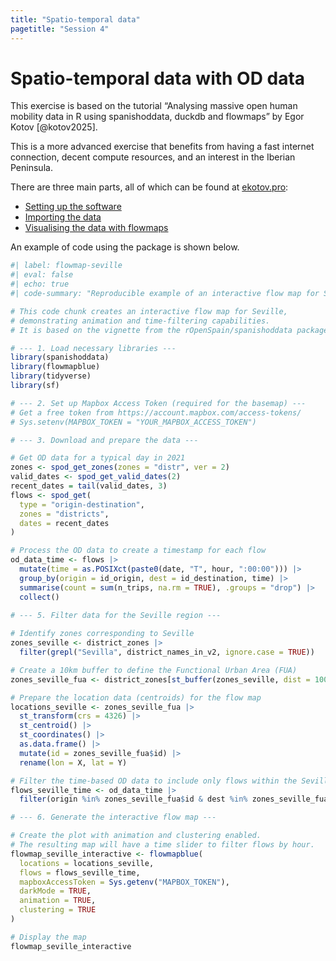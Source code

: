 ```yaml
---
title: "Spatio-temporal data"
pagetitle: "Session 4"
---
```




# Spatio-temporal data with OD data

This exercise is based on the tutorial "Analysing massive open human mobility data in R using spanishoddata, duckdb and flowmaps" by Egor Kotov [@kotov2025].

This is a more advanced exercise that benefits from having a fast internet connection, decent compute resources, and an interest in the Iberian Peninsula.

There are three main parts, all of which can be found at [ekotov.pro](https://www.ekotov.pro/agit-2025-spanishoddata/):

- [Setting up the software](https://www.ekotov.pro/agit-2025-spanishoddata/software-setup.html)
- [Importing the data](https://www.ekotov.pro/agit-2025-spanishoddata/1-mobility-data.html)
- [Visualising the data with flowmaps](https://www.ekotov.pro/agit-2025-spanishoddata/2-flowmapping.html)

An example of code using the package is shown below.

```r
#| label: flowmap-seville
#| eval: false
#| echo: true
#| code-summary: "Reproducible example of an interactive flow map for Seville"

# This code chunk creates an interactive flow map for Seville,
# demonstrating animation and time-filtering capabilities.
# It is based on the vignette from the rOpenSpain/spanishoddata package.

# --- 1. Load necessary libraries ---
library(spanishoddata)
library(flowmapblue)
library(tidyverse)
library(sf)

# --- 2. Set up Mapbox Access Token (required for the basemap) ---
# Get a free token from https://account.mapbox.com/access-tokens/
# Sys.setenv(MAPBOX_TOKEN = "YOUR_MAPBOX_ACCESS_TOKEN")

# --- 3. Download and prepare the data ---

# Get OD data for a typical day in 2021
zones <- spod_get_zones(zones = "distr", ver = 2)
valid_dates <- spod_get_valid_dates(2)
recent_dates = tail(valid_dates, 3)
flows <- spod_get(
  type = "origin-destination",
  zones = "districts",
  dates = recent_dates
)

# Process the OD data to create a timestamp for each flow
od_data_time <- flows |>
  mutate(time = as.POSIXct(paste0(date, "T", hour, ":00:00"))) |>
  group_by(origin = id_origin, dest = id_destination, time) |>
  summarise(count = sum(n_trips, na.rm = TRUE), .groups = "drop") |>
  collect()
    
# --- 5. Filter data for the Seville region ---

# Identify zones corresponding to Seville
zones_seville <- district_zones |>
  filter(grepl("Sevilla", district_names_in_v2, ignore.case = TRUE))

# Create a 10km buffer to define the Functional Urban Area (FUA)
zones_seville_fua <- district_zones[st_buffer(zones_seville, dist = 10000), ]

# Prepare the location data (centroids) for the flow map
locations_seville <- zones_seville_fua |>
  st_transform(crs = 4326) |>
  st_centroid() |>
  st_coordinates() |>
  as.data.frame() |>
  mutate(id = zones_seville_fua$id) |>
  rename(lon = X, lat = Y)

# Filter the time-based OD data to include only flows within the Seville FUA
flows_seville_time <- od_data_time |>
  filter(origin %in% zones_seville_fua$id & dest %in% zones_seville_fua$id)

# --- 6. Generate the interactive flow map ---

# Create the plot with animation and clustering enabled.
# The resulting map will have a time slider to filter flows by hour.
flowmap_seville_interactive <- flowmapblue(
  locations = locations_seville,
  flows = flows_seville_time,
  mapboxAccessToken = Sys.getenv("MAPBOX_TOKEN"),
  darkMode = TRUE,
  animation = TRUE,
  clustering = TRUE
)

# Display the map
flowmap_seville_interactive
```

